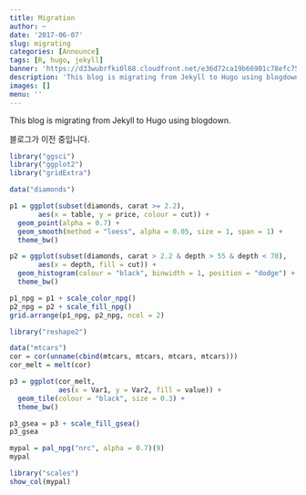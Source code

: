 ```yaml
---
title: Migration
author: ~
date: '2017-06-07'
slug: migrating
categories: [Announce]
tags: [R, hugo, jekyll]
banner: 'https://d33wubrfki0l68.cloudfront.net/e36d72ca19b66901c78efc753e0a3dac35c95010/66d20/img/hugo-logo.png'
description: 'This blog is migrating from Jekyll to Hugo using blogdown.'
images: []
menu: ''
---
```


This blog is migrating from Jekyll to Hugo using blogdown.

블로그가 이전 중입니다.

```r
library("ggsci")
library("ggplot2")
library("gridExtra")

data("diamonds")

p1 = ggplot(subset(diamonds, carat >= 2.2),
       aes(x = table, y = price, colour = cut)) +
  geom_point(alpha = 0.7) +
  geom_smooth(method = "loess", alpha = 0.05, size = 1, span = 1) +
  theme_bw()

p2 = ggplot(subset(diamonds, carat > 2.2 & depth > 55 & depth < 70),
       aes(x = depth, fill = cut)) +
  geom_histogram(colour = "black", binwidth = 1, position = "dodge") +
  theme_bw()

p1_npg = p1 + scale_color_npg()
p2_npg = p2 + scale_fill_npg()
grid.arrange(p1_npg, p2_npg, ncol = 2)
```

```r
library("reshape2")

data("mtcars")
cor = cor(unname(cbind(mtcars, mtcars, mtcars, mtcars)))
cor_melt = melt(cor)

p3 = ggplot(cor_melt,
            aes(x = Var1, y = Var2, fill = value)) +
  geom_tile(colour = "black", size = 0.3) +
  theme_bw()

p3_gsea = p3 + scale_fill_gsea()
p3_gsea
```

```r
mypal = pal_npg("nrc", alpha = 0.7)(9)
mypal

library("scales")
show_col(mypal)
```

